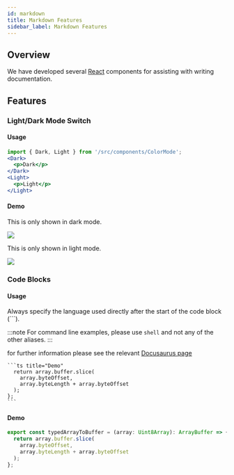 ```yaml
---
id: markdown
title: Markdown Features
sidebar_label: Markdown Features
---
```



## Overview

We have developed several [React](https://reactjs.org/) components for assisting with writing documentation.

## Features

### Light/Dark Mode Switch

#### Usage

```jsx
import { Dark, Light } from '/src/components/ColorMode';
<Dark>
  <p>Dark</p>
</Dark>
<Light>
  <p>Light</p>
</Light>

```

#### Demo

<Dark>
  <div className="not-prose rounded-lg bg-primary shadow-md">
    <p className="p-2 text-lg font-medium">This is only shown in dark mode.</p>
    <img
      src="https://picsum.photos/id/101/600/200"
      className="w-full rounded-lg shadow-md"
    />
  </div>
</Dark>
<Light>
  <div className="not-prose rounded-lg border bg-primary shadow-md">
    <p className="p-2 text-lg font-medium">This is only shown in light mode.</p>
    <img
      src="https://picsum.photos/id/1028/600/200"
      className="w-full rounded-lg shadow-md"
    />
  </div>
</Light>

### Code Blocks

#### Usage

Always specify the language used directly after the start of the code block (```).

:::note
For command line examples, please use `shell` and not any of the other aliases.
:::

for further information please see the relevant [Docusaurus page](https://docusaurus.io../markdown-features/code-blocks)

````
```ts title="Demo"
  return array.buffer.slice(
    array.byteOffset,
    array.byteLength + array.byteOffset
  );
};
```
````

#### Demo

```ts title="Demo"
export const typedArrayToBuffer = (array: Uint8Array): ArrayBuffer => {
  return array.buffer.slice(
    array.byteOffset,
    array.byteLength + array.byteOffset
  );
};
```
